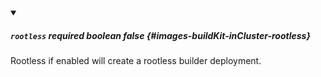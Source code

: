 
<details className="config-field" data-expandable="false" open>
<summary>

##### `rootless` <span className="config-field-required" data-required="false">required</span> <span className="config-field-type">boolean</span> <span className="config-field-default">false</span> <span className="config-field-enum"></span> {#images-buildKit-inCluster-rootless}

Rootless if enabled will create a rootless builder deployment.

</summary>



</details>
